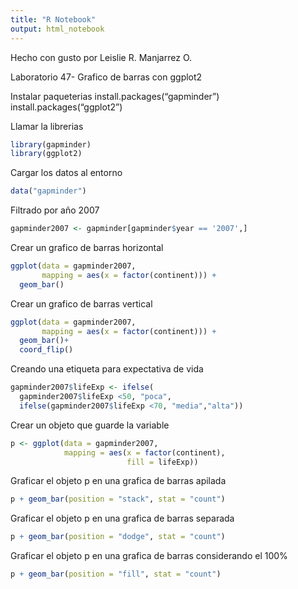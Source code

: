 ```yaml
---
title: "R Notebook"
output: html_notebook
---
```


Hecho con gusto por Leislie R. Manjarrez O.

Laboratorio 47- Grafico de barras con ggplot2

Instalar paqueterias
install.packages("gapminder")
install.packages("ggplot2")

Llamar la librerias
```r
library(gapminder)
library(ggplot2)
```

Cargar los datos al entorno
```r
data("gapminder")
```

Filtrado por año 2007
```r
gapminder2007 <- gapminder[gapminder$year == '2007',]
```

Crear un grafico de barras horizontal
```r
ggplot(data = gapminder2007,
       mapping = aes(x = factor(continent))) +
  geom_bar()
```

Crear un grafico de barras vertical
```r
ggplot(data = gapminder2007,
       mapping = aes(x = factor(continent))) +
  geom_bar()+
  coord_flip()
```

Creando una etiqueta para expectativa de vida
```r
gapminder2007$lifeExp <- ifelse(
  gapminder2007$lifeExp <50, "poca",
  ifelse(gapminder2007$lifeExp <70, "media","alta"))
```

Crear un objeto que guarde la variable
```r
p <- ggplot(data = gapminder2007,
            mapping = aes(x = factor(continent),
                          fill = lifeExp))
```

Graficar el objeto p en una grafica de barras apilada
```r
p + geom_bar(position = "stack", stat = "count")
```

Graficar el objeto p en una grafica de barras separada
```r
p + geom_bar(position = "dodge", stat = "count")
```

Graficar el objeto p en una grafica de barras considerando el 100%
```r
p + geom_bar(position = "fill", stat = "count")
```
